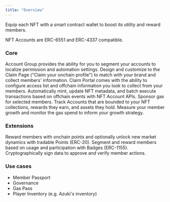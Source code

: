 ```yaml
---
title: "Overview"
---
```


Equip each NFT with a smart contract wallet to boost its utility and reward members.

NFT Accounts are ERC-6551 and ERC-4337 compatible.

### Core

<AccordionGroup>
  <Accordion title="Account Group">
    Account Group provides the ability for you to segment your accounts to
    localize permission and automation settings.
  </Accordion>
  <Accordion title="Brandable Claim Page">
    Design and customize to the Claim Page ("Claim your onchain profile") to
    match with your brand and collect members' information. Claim Portal comes
    with the ability to configure access list and offchain information you look
    to collect from your members.
  </Accordion>
  <Accordion title="APIs">
    Automatically mint, update NFT metadata, and batch execute transactions
    based on offchain events with NFT Account APIs.
  </Accordion>
  <Accordion title="Gas Policies">Sponsor gas for selected members.</Accordion>
  <Accordion title="Directory">
    Track Accounts that are bounded to your NFT collections, rewards they earn,
    and assets they hold.
  </Accordion>
  <Accordion title="Analytics">
    Measure your member growth and monitor the gas spend to inform your growth
    strategy.
  </Accordion>
</AccordionGroup>

### Extensions

<AccordionGroup>
  <Accordion title="Points">
    Reward members with onchain points and optionally unlock new market dynamics
    with tradable Points (ERC-20).
  </Accordion>
  <Accordion title="Badges">
    Segment and reward members based on usage and participation with Badges
    (ERC-1155).
  </Accordion>
  <Accordion title="Attestations">
    Cryptographically sign data to approve and verify member actions.
  </Accordion>
</AccordionGroup>

### Use cases

- Member Passport
- Governance
- Gas Pass
- Player Inventory (e.g. Azuki's inventory)
